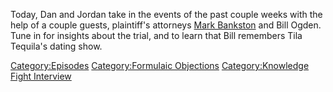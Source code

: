 {{DEFAULTSORT:
    #_EPISODE_0712:The Decompression Session
}}{{Episode
    | title           = The Decompression Session
    | caption         = Listen to this episode on [https://knowledgefight.libsyn.com/712-the-decompression-session Libsyn] [https://open.spotify.com/episode/2QNP37IeObAKyX4T5IAtoX Spotify], Read the [[Transcript/712: The Decompression Session|Unofficial Transcript]]
    | episodeNumber   = 712
    | length          = 01:32:31
    | airDate         = August 8, 2022
    | episodeType     = [[:Category:Formulaic Objections|Formulaic Objections]], [[:Category:Knowledge Fight Interview|Knowledge Fight Interview]]
    | previousEpisode = [[711: August 2, 2022]]
    | nextEpisode     = [[713: Chatting With Becca Lewis]]
}}

{{Stub}}

Today, Dan and Jordan take in the events of the past couple weeks with the help of a couple guests, plaintiff's attorneys [[Mark Bankston]] and Bill Ogden.  Tune in for insights about the trial, and to learn that Bill remembers Tila Tequila's dating show.

[[Category:Episodes]]
[[Category:Formulaic Objections]]
[[Category:Knowledge Fight Interview]]
